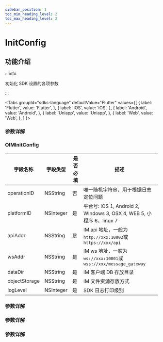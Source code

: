 ```yaml
---
sidebar_position: 1
toc_min_heading_level: 2
toc_max_heading_level: 2
---
```


# InitConfig

## 功能介绍

:::info

初始化 SDK 设置的各项参数

:::

<Tabs
groupId="sdks-language"
defaultValue="Flutter"
values={[
{ label: 'Flutter', value: 'Flutter', },
{ label: 'iOS', value: 'iOS', },
{ label: 'Android', value: 'Android', },
{ label: 'Uniapp', value: 'Uniapp', },
{ label: 'Web', value: 'Web', },
]
}>

<TabItem value="Flutter">

### 参数详解

</TabItem>

<TabItem value="iOS">

### OIMInitConfig

| 字段名称      | 字段类型  | 是否必填 | 描述                                                            |
| ------------- | --------- | -------- | --------------------------------------------------------------- |
| operationID   | NSString  | 否       | 唯一随机字符串，用于根据日志定位问题                            |
| platformID    | NSInteger | 是       | 平台号: iOS 1, Android 2, Windows 3, OSX 4, WEB 5, 小程序 6，linux 7                                    |
| apiAddr       | NSString  | 是       | IM api 地址，一般为`http://xxx:10002`或`https://xxx/api`        |
| wsAddr        | NSString  | 是       | IM ws 地址，一般为`ws://xxx:10001`或`wss://xxx/message_gateway` |
| dataDir       | NSString  | 是       | IM 客户端 DB 存放目录                                           |
| objectStorage | NSString  | 是       | IM 文件资源存放方式                                             |
| logLevel      | NSInteger | 是       | SDK 日志打印级别                                                |

</TabItem>

<TabItem value="Android">

### 参数详解

</TabItem>

<TabItem value="Web">

### 参数详解

</TabItem>

<TabItem value="Uniapp">

### 参数详解

</TabItem>

</Tabs>
